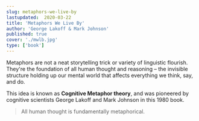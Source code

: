 ```yaml
---
slug: metaphors-we-live-by
lastupdated:  2020-03-22
title: 'Metaphors We Live By'
author: 'George Lakoff & Mark Johnson'
published: true
cover: './mwlb.jpg'
type: ['book']
---
```


Metaphors are not a neat storytelling trick or variety of linguistic flourish. They're the foundation of all human thought and reasoning – the invisible structure holding up our mental world that affects everything we think, say, and do. 

This idea is known as **Cognitive Metaphor theory**, and was pioneered by cognitive scientists George Lakoff and Mark Johnson in this 1980 book.

> All human thought is fundamentally metaphorical.